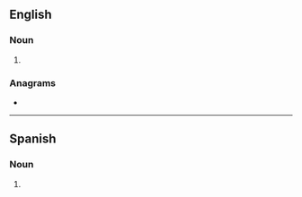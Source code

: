 {{also|rodéos}}
==English==

===Noun===
{{head|en|noun form}}

# {{plural of|rodeo|lang=en}}

===Anagrams===
* {{anagrams|en|a=deoors|doores|roosed}}

----

==Spanish==

===Noun===
{{head|es|noun form|g=m-p}}

# {{plural of|rodeo|lang=es}}
